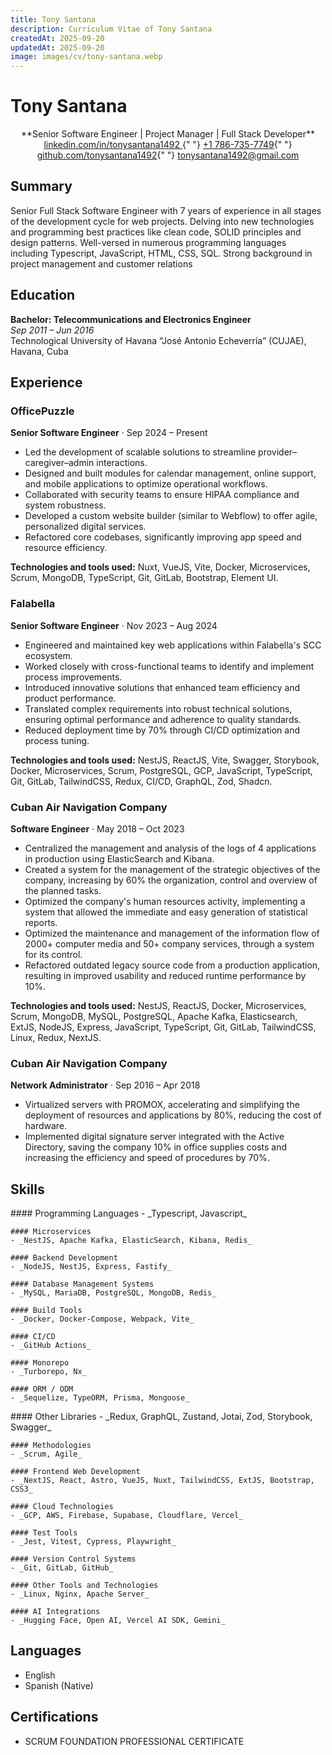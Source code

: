 ```yaml
---
title: Tony Santana
description: Curriculum Vitae of Tony Santana
createdAt: 2025-09-20
updatedAt: 2025-09-20
image: images/cv/tony-santana.webp
---
```


<h1 className="text-center pt-2">Tony Santana</h1>

<center>
  **Senior Software Engineer | Project Manager | Full Stack Developer**
</center>

<center>
  <a href="https://linkedin.com/in/tonysantana1492">
    linkedin.com/in/tonysantana1492
  </a>{" "}
  <a href="tel:+17867357749">+1 786-735-7749</a>{" "}
  <a href="https://github.com/tonysantana1492">github.com/tonysantana1492</a>{" "}
  <a href="mailto:tonysantana1492@gmail.com">tonysantana1492@gmail.com</a>
</center>

## Summary

<div className="summary-section">
  Senior Full Stack Software Engineer with 7 years of experience in all stages
  of the development cycle for web projects. Delving into new technologies and
  programming best practices like clean code, SOLID principles and design
  patterns. Well-versed in numerous programming languages including Typescript,
  JavaScript, HTML, CSS, SQL. Strong background in project management and
  customer relations
</div>

## Education

**Bachelor: Telecommunications and Electronics Engineer**  
_Sep 2011 – Jun 2016_  
Technological University of Havana “José Antonio Echeverría” (CUJAE), Havana, Cuba

## Experience

### OfficePuzzle

**Senior Software Engineer** · Sep 2024 – Present

- Led the development of scalable solutions to streamline provider–caregiver–admin interactions.
- Designed and built modules for calendar management, online support, and mobile applications to optimize operational workflows.
- Collaborated with security teams to ensure HIPAA compliance and system robustness.
- Developed a custom website builder (similar to Webflow) to offer agile, personalized digital services.
- Refactored core codebases, significantly improving app speed and resource efficiency.

**Technologies and tools used:** Nuxt, VueJS, Vite, Docker, Microservices, Scrum, MongoDB, TypeScript, Git, GitLab, Bootstrap, Element UI.

### Falabella

**Senior Software Engineer** · Nov 2023 – Aug 2024

- Engineered and maintained key web applications within Falabella's SCC ecosystem.
- Worked closely with cross-functional teams to identify and implement process improvements.
- Introduced innovative solutions that enhanced team efficiency and product performance.
- Translated complex requirements into robust technical solutions, ensuring optimal performance and adherence to quality standards.
- Reduced deployment time by 70% through CI/CD optimization and process tuning.

**Technologies and tools used:** NestJS, ReactJS, Vite, Swagger, Storybook, Docker, Microservices, Scrum, PostgreSQL, GCP, JavaScript, TypeScript, Git, GitLab, TailwindCSS, Redux, CI/CD, GraphQL, Zod, Shadcn.

### Cuban Air Navigation Company

**Software Engineer** · May 2018 – Oct 2023

- Centralized the management and analysis of the logs of 4 applications in production using ElasticSearch and Kibana.
- Created a system for the management of the strategic objectives of the company, increasing by 60% the organization, control and overview of the planned tasks.
- Optimized the company's human resources activity, implementing a system that allowed the immediate and easy generation of statistical reports.
- Optimized the maintenance and management of the information flow of 2000+ computer media and 50+ company services, through a system for its control.
- Refactored outdated legacy source code from a production application, resulting in improved usability and reduced runtime performance by 10%.

**Technologies and tools used:** NestJS, ReactJS, Docker, Microservices, Scrum, MongoDB, MySQL, PostgreSQL, Apache Kafka, Elasticsearch, ExtJS, NodeJS, Express, JavaScript, TypeScript, Git, GitLab, TailwindCSS, Linux, Redux, NextJS.

### Cuban Air Navigation Company

**Network Administrator** · Sep 2016 – Apr 2018

- Virtualized servers with PROMOX, accelerating and simplifying the deployment of resources and applications by 80%, reducing the cost of hardware.
- Implemented digital signature server integrated with the Active Directory, saving the company 10% in office supplies costs and increasing the efficiency and speed of procedures by 70%.

## Skills

<div className="grid grid-cols-2 gap-6">

  <div>
    #### Programming Languages
    - _Typescript, Javascript_

    #### Microservices
    - _NestJS, Apache Kafka, ElasticSearch, Kibana, Redis_

    #### Backend Development
    - _NodeJS, NestJS, Express, Fastify_

    #### Database Management Systems
    - _MySQL, MariaDB, PostgreSQL, MongoDB, Redis_

    #### Build Tools
    - _Docker, Docker-Compose, Webpack, Vite_

    #### CI/CD
    - _GitHub Actions_

    #### Monorepo
    - _Turborepo, Nx_

    #### ORM / ODM
    - _Sequelize, TypeORM, Prisma, Mongoose_

  </div>

  <div>
    #### Other Libraries
    - _Redux, GraphQL, Zustand, Jotai, Zod, Storybook, Swagger_

    #### Methodologies
    - _Scrum, Agile_

    #### Frontend Web Development
    - _NextJS, React, Astro, VueJS, Nuxt, TailwindCSS, ExtJS, Bootstrap, CSS3_

    #### Cloud Technologies
    - _GCP, AWS, Firebase, Supabase, Cloudflare, Vercel_

    #### Test Tools
    - _Jest, Vitest, Cypress, Playwright_

    #### Version Control Systems
    - _Git, GitLab, GitHub_

    #### Other Tools and Technologies
    - _Linux, Nginx, Apache Server_

    #### AI Integrations
    - _Hugging Face, Open AI, Vercel AI SDK, Gemini_

  </div>

</div>

## Languages

- English
- Spanish (Native)

## Certifications

- SCRUM FOUNDATION PROFESSIONAL CERTIFICATE
